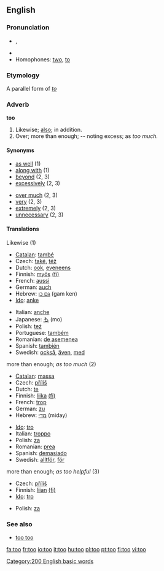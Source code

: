 {{see|to}}

==English==

{{rank|well|many|work|127|too|every|think|life}}

===Pronunciation===
*{{IPA|/tuː/}}, {{SAMPA|/tu:/}}
* {{audio|en-us-too.ogg|Audio (US)}}
*Homophones: [[two]], [[to]]

===Etymology===
A parallel form of ''[[to]]''

===Adverb===
'''too'''

# Likewise; [[also]]; in addition.
# Over; more than enough; -- noting excess; as ''too much.''

====Synonyms====
{{top}}
*[[as well]] (1)
*[[along with]] (1)
*[[beyond]] (2, 3)
*[[excessively]] (2, 3)
{{mid}}
*[[over much]] (2, 3)
*[[very]] (2, 3)
*[[extremely]] (2, 3)
*[[unnecessary]] (2, 3)
{{bottom}}

====Translations====
;Likewise (1)
{{top}}
*[[Catalan]]: [[també]]
*Czech: [[také]], [[též]]
*Dutch: [[ook]], [[eveneens]]
*Finnish: [[myös]] [[:fi:myös|(fi)]]
*French: [[aussi]]
*German: [[auch]]
*Hebrew: [[גם כן]] (gam ken)
*[[Ido]]: [[anke]]
{{mid}}
*Italian: [[anche]]
*Japanese: [[も]] (mo)
*Polish: [[też]]
*Portuguese: [[também]]
*Romanian: [[de asemenea]]
*Spanish: [[también]]
*Swedish: [[också]], [[även]], [[med]]
{{bottom}}

;more than enough; ''as too much'' (2)
{{top}}
*[[Catalan]]: [[massa]]
*Czech: [[příliš]]
*Dutch: [[te]]
*Finnish: [[liika]] [[:fi:liika|(fi)]]
*French: [[trop]]
*German: [[zu]]
*Hebrew: [[מדי]] (miday)
{{mid}}
*[[Ido]]: [[tro]]
*Italian: [[troppo]]
*Polish: [[za]]
*Romanian: [[prea]]
*Spanish: [[demasiado]]
*Swedish: [[alltför]], [[för]]
{{bottom}}

;more than enough; ''as too helpful'' (3)
{{top}}
*Czech: [[příliš]]
*Finnish: [[liian]] [[:fi:liian|(fi)]]
*[[Ido]]: [[tro]]
{{mid}}
*Polish: [[za]]
{{bottom}}

===See also===
*[[too too]] <!--a duplication used to signify great excess-->

[[Category:200 English basic words]]

[[fa:too]]
[[fr:too]]
[[io:too]]
[[it:too]]
[[hu:too]]
[[pl:too]]
[[pt:too]]
[[fi:too]]
[[vi:too]]